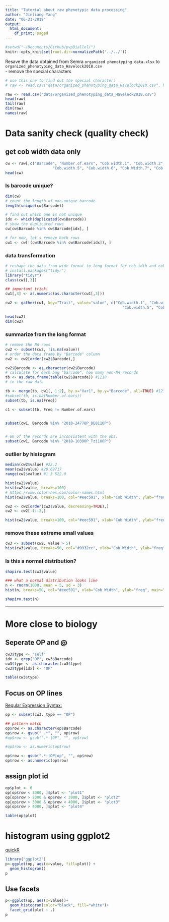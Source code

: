 ```yaml
---
title: "Tutorial about raw phenotypic data processing"
author: "Jinliang Yang"
date: "06-21-2019"
output:
  html_document:
    df_print: paged
---
```



```r
#setwd("~/Documents/Github/pvpDiallel/")
knitr::opts_knit$set(root.dir=normalizePath('../../'))
```

Resave the data obtained from Semra `organized phenotyping data.xlsx` to `organized_phenotyping_data_Havelock2018.csv`  
- remove the special characters  


```r
# use this one to find out the special character:
# raw <- read.csv("data/organized_phenotyping_data_Havelock2018.csv", header=TRUE, stringsAsFactors=FALSE, fileEncoding="latin1")

raw <- read.csv("data/organized_phenotyping_data_Havelock2018.csv")
head(raw)
tail(raw)
dim(raw)
names(raw)
```

# Data sanity check (quality check)

## get cob width data only

```r
cw <- raw[,c("Barcode", "Number.of.ears", "Cob.width.1", "Cob.width.2", "Cob.width.3", "Cob.width.4",
                     "Cob.width.5", "Cob.width.6", "Cob.Width.7", "Cob.width.8")]
head(cw)
```

### Is barcode unique?

```r
dim(cw)
# count the length of non-unique barcode
length(unique(cw$Barcode))

# find out which one is not unique
idx <- which(duplicated(cw$Barcode))
# show the duplicated rows
cw[cw$Barcode %in% cw$Barcode[idx], ]

# for now, let's remove both rows
cw1 <- cw[!(cw$Barcode %in% cw$Barcode[idx]), ]
```



### data transformation

```r
# reshape the data from wide format to long format for cob idth and cob length trait
# install.packages("tidyr")
library("tidyr")
class(cw1[,3])

## important trick!
cw1[,3] <- as.numeric(as.character(cw1[,3]))

cw2 <- gather(cw1, key="Trait", value="value", c("Cob.width.1", "Cob.width.2", "Cob.width.3", "Cob.width.4",
                                                    "Cob.width.5", "Cob.width.6", "Cob.Width.7", "Cob.width.8"))

head(cw2)
dim(cw2)
```

### summarize from the long format

```r
# remove the NA rows
cw2 <- subset(cw2, !is.na(value))
# order the data.frame by "Barcode" column
cw2 <- cw2[order(cw2$Barcode),]

cw2$Barcode <- as.character(cw2$Barcode)
# calculate for each bag "barcode", how many non-NA records
tb <- as.data.frame(table(cw2$Barcode)) #1210
# in the raw data 

tb <- merge(tb, cw1[, 1:2], by.x="Var1", by.y="Barcode", all=TRUE) #1210
#subset(tb, is.na(Number.of.ears))
subset(tb, is.na(Freq))

c1 <- subset(tb, Freq != Number.of.ears)


subset(cw1, Barcode %in% "2018-2477OP_DE811OP")


# 60 of the records are inconsistent with the obs.
subset(cw1, Barcode %in% "2018-1039OP_Tzi18OP")

```

### outlier by histogram

```r

median(cw2$value) #22.2
mean(cw2$value) #20.69717
range(cw2$value) #1.3 522.0

hist(cw2$value)
hist(cw2$value, breaks=100)
# https://www.color-hex.com/color-names.html
hist(cw2$value, breaks=100, col="#eec591", xlab="Cob Width", ylab="freq", main="histogram")


```

```r
cw2 <- cw2[order(cw2$value, decreasing=TRUE),]
cw2 <- cw2[-1:-2,]

hist(cw2$value, breaks=100, col="#eec591", xlab="Cob Width", ylab="freq", main="histogram")

```

### remove these extreme small values

```r
cw3 <- subset(cw2, value > 5)
hist(cw3$value, breaks=50, col="#9932cc", xlab="Cob Width", ylab="freq", main="histogram")

```

### Is this a normal distribution?

```r
shapiro.test(cw3$value)

### what a normal distribution looks like
n <- rnorm(1000, mean = 5, sd = 3)
hist(n, breaks=50, col="#eec591", xlab="Cob Width", ylab="freq", main="histogram")

shapiro.test(n)
```



---------------------------

# More close to biology

## Seperate OP and @

```r
cw3$type <- "self"
idx <- grep("OP", cw3$Barcode)
cw3$type <- as.character(cw3$type)
cw3$type[idx] <- "OP"

table(cw3$type)
```

## Focus on OP lines

[Regular Expression Syntax:](http://www.endmemo.com/program/R/gsub.php)

```r
op <- subset(cw3, type == "OP")

## pattern match
op$row <- as.character(op$Barcode)
op$row <- gsub("_.*", "", op$row)
#op$row <- gsub(".*-|OP", "", op$row)

#op$row <- as.numeric(op$row)

op$row <- gsub(".*-|OP|op", "", op$row)
op$row <- as.numeric(op$row)
```


## assign plot id

```r
op$plot <- 0
op[op$row < 2000, ]$plot <- "plot1"
op[op$row > 2000 & op$row < 3000, ]$plot <- "plot2"
op[op$row > 3000 & op$row < 4000, ]$plot <- "plot3"
op[op$row > 4000, ]$plot <- "plot4"

table(op$plot)
```

# histogram using ggplot2 

[quickR](http://www.sthda.com/english/wiki/ggplot2-histogram-plot-quick-start-guide-r-software-and-data-visualization)

```r
library("ggplot2")
p<-ggplot(op, aes(x=value, fill=plot)) + 
  geom_histogram()
p

```



## Use facets

```r
p<-ggplot(op, aes(x=value))+
  geom_histogram(color="black", fill="white")+
  facet_grid(plot ~ .)
p
```




















